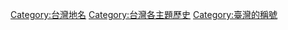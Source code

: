 [[Category:台灣地名|Category:台灣地名]]
[[Category:台灣各主題歷史|Category:台灣各主題歷史]]
[[Category:臺灣的稱號|Category:臺灣的稱號]]